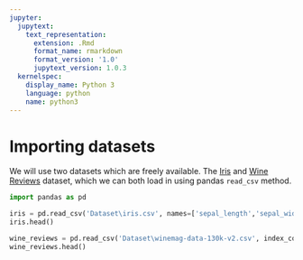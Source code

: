 ```yaml
---
jupyter:
  jupytext:
    text_representation:
      extension: .Rmd
      format_name: rmarkdown
      format_version: '1.0'
      jupytext_version: 1.0.3
  kernelspec:
    display_name: Python 3
    language: python
    name: python3
---
```


# Importing datasets


We will use two datasets which are freely available. The [Iris](https://archive.ics.uci.edu/ml/datasets/iris) and [Wine Reviews](https://www.kaggle.com/zynicide/wine-reviews) dataset, which we can both load in using pandas `read_csv` method.

```python
import pandas as pd
```

```python
iris = pd.read_csv('Dataset\iris.csv', names=['sepal_length','sepal_width','petal_length','petal_width','class'])
iris.head()
```

```python
wine_reviews = pd.read_csv('Dataset\winemag-data-130k-v2.csv', index_col=0)
wine_reviews.head()
```

```python

```

